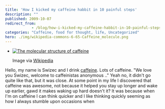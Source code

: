 ```yaml
---
title: 'How I kicked my caffeine habbit in 10 painful steps'
description: ""
published: 2009-10-07
redirect_from: 
            - /blog/how-i-kicked-my-caffeine-habbit-in-10-painful-steps/swizec/764
categories: "Caffeine, food for thought, life, Uncategorized"
hero: ./img/wikipedia-commons-6-65-Caffeine_molecule.png
---
```

- [![The molecular structure of caffeine](./img/wikipedia-commons-6-65-Caffeine_molecule.png "The molecular structure of caffeine")](http://commons.wikipedia.org/wiki/Image:Caffeine_molecule.png)

  Image via [Wikipedia](http://commons.wikipedia.org/wiki/Image:Caffeine_molecule.png)

Hello, my name is Swizec and I drink [caffeine](http://en.wikipedia.org/wiki/Caffeine "Caffeine"). Lots of caffeine. "We love you Swizec, welcome to caffeinistas anonymous .." Yeah no, it didn't go quite like that, but it was close. At some point in my life I discovered that caffeine was awesome, not because it helped you stay up longer and wake up earlier, gawd it makes waking up hard doesn't it? It was because when I'm on caffeine I can think quicker and I like thinking quickly seeming as how I always stumble upon occasions when